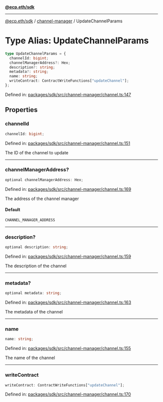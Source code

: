 [**@ecp.eth/sdk**](../../index.mdx)

***

[@ecp.eth/sdk](/sdk-reference/index.mdx) / [channel-manager](/sdk-reference/channel-manager/index.mdx) / UpdateChannelParams

# Type Alias: UpdateChannelParams

```ts
type UpdateChannelParams = {
  channelId: bigint;
  channelManagerAddress?: Hex;
  description?: string;
  metadata?: string;
  name: string;
  writeContract: ContractWriteFunctions["updateChannel"];
};
```

Defined in: [packages/sdk/src/channel-manager/channel.ts:147](https://github.com/ecp-eth/comments-monorepo/blob/main/packages/sdk/src/channel-manager/channel.ts#L147)

## Properties

### channelId

```ts
channelId: bigint;
```

Defined in: [packages/sdk/src/channel-manager/channel.ts:151](https://github.com/ecp-eth/comments-monorepo/blob/main/packages/sdk/src/channel-manager/channel.ts#L151)

The ID of the channel to update

***

### channelManagerAddress?

```ts
optional channelManagerAddress: Hex;
```

Defined in: [packages/sdk/src/channel-manager/channel.ts:169](https://github.com/ecp-eth/comments-monorepo/blob/main/packages/sdk/src/channel-manager/channel.ts#L169)

The address of the channel manager

#### Default

```ts
CHANNEL_MANAGER_ADDRESS
```

***

### description?

```ts
optional description: string;
```

Defined in: [packages/sdk/src/channel-manager/channel.ts:159](https://github.com/ecp-eth/comments-monorepo/blob/main/packages/sdk/src/channel-manager/channel.ts#L159)

The description of the channel

***

### metadata?

```ts
optional metadata: string;
```

Defined in: [packages/sdk/src/channel-manager/channel.ts:163](https://github.com/ecp-eth/comments-monorepo/blob/main/packages/sdk/src/channel-manager/channel.ts#L163)

The metadata of the channel

***

### name

```ts
name: string;
```

Defined in: [packages/sdk/src/channel-manager/channel.ts:155](https://github.com/ecp-eth/comments-monorepo/blob/main/packages/sdk/src/channel-manager/channel.ts#L155)

The name of the channel

***

### writeContract

```ts
writeContract: ContractWriteFunctions["updateChannel"];
```

Defined in: [packages/sdk/src/channel-manager/channel.ts:170](https://github.com/ecp-eth/comments-monorepo/blob/main/packages/sdk/src/channel-manager/channel.ts#L170)
